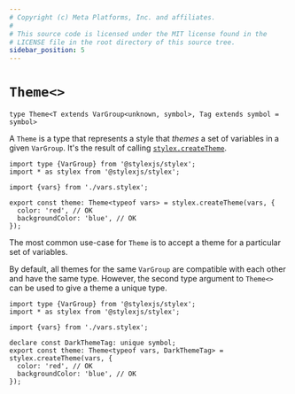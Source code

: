 ```yaml
---
# Copyright (c) Meta Platforms, Inc. and affiliates.
#
# This source code is licensed under the MIT license found in the
# LICENSE file in the root directory of this source tree.
sidebar_position: 5
---
```


# `Theme<>`

```tsx
type Theme<T extends VarGroup<unknown, symbol>, Tag extends symbol = symbol>
```

A `Theme` is a type that represents a style that *themes* a set of variables in a given
`VarGroup`. It's the result of calling [`stylex.createTheme`](../javascript/createTheme.mdx).


```tsx
import type {VarGroup} from '@stylexjs/stylex';
import * as stylex from '@stylexjs/stylex';

import {vars} from './vars.stylex';

export const theme: Theme<typeof vars> = stylex.createTheme(vars, {
  color: 'red', // OK
  backgroundColor: 'blue', // OK
});
```

The most common use-case for `Theme` is to accept a theme for a particular set of variables.

By default, all themes for the same `VarGroup` are compatible with each other and have the same
type. However, the second type argument to `Theme<>` can be used to give a theme a unique type.
  
```tsx
import type {VarGroup} from '@stylexjs/stylex';
import * as stylex from '@stylexjs/stylex';

import {vars} from './vars.stylex';

declare const DarkThemeTag: unique symbol;
export const theme: Theme<typeof vars, DarkThemeTag> = stylex.createTheme(vars, {
  color: 'red', // OK
  backgroundColor: 'blue', // OK
});
```